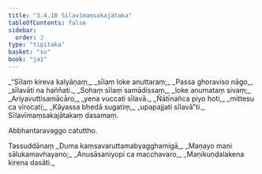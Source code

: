 ```yaml
---
title: "3.4.10 Sīlavīmaṃsakajātaka"
tableOfContents: false
sidebar:
  order: 2
type: "tipitaka"
basket: "su"
book: "ja1"
---
```



<DynamicBreadcrumb />

<Division number="118" book="ja1" bookNo="22" page="254">

<Paragraph number="832" type="verses" book="ja1">
_“Sīlaṃ kireva kalyāṇaṃ,_  
_sīlaṃ loke anuttaraṃ;_  
_Passa ghoraviso nāgo,_  
_sīlavāti na haññati._  

</Paragraph>

</Division>
<Division number="119" book="ja1" bookNo="22" page="254">

<Paragraph number="833" type="verses" book="ja1">
_Sohaṃ sīlaṃ samādissaṃ,_  
_loke anumataṃ sivaṃ;_  
_Ariyavuttisamācāro,_  
_yena vuccati sīlavā._  

</Paragraph>

</Division>
<Division number="120" book="ja1" bookNo="22" page="254">

<Paragraph number="834" type="verses" book="ja1">
_Ñātīnañca piyo hoti,_  
_mittesu ca virocati;_  
_Kāyassa bhedā sugatiṃ,_  
_upapajjati sīlavā”ti._  


</Paragraph>
</Division>

<Paragraph number="835" type="center" book="ja1">
Sīlavīmaṃsakajātakaṃ dasamaṃ.

  
Abbhantaravaggo catuttho.



</Paragraph>

<Paragraph number="836" type="center" book="ja1">
Tassuddānaṃ


</Paragraph>

<Paragraph number="837" type="verses" book="ja1">
_Duma kaṃsavaruttamabyagghamigā,_  
_Maṇayo maṇi sālukamavhayano;_  
_Anusāsaniyopi ca macchavaro,_  
_Maṇikuṇḍalakena kirena dasāti._
</Paragraph>